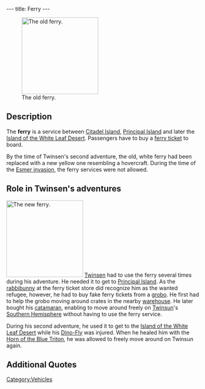 ---
title: Ferry
---

[[Image:02_ferry.gif|right|200px|thumb|The old ferry.]]

{{Quote|
Quote=Welcome aboard! You have picked a wonderful day for travelling, the weather is beautiful!|
Character=The [[ferry captain]]}}

==Description==
The '''ferry''' is a service between [[Citadel Island]], [[Principal Island]] and later the [[Island of the White Leaf Desert]]. Passengers have to buy a [[ferry ticket]] to board.

By the time of Twinsen's second adventure, the old, white ferry had been replaced with a new yellow one resembling a hovercraft. During the time of the [[Esmer invasion]], the ferry services were not allowed.

==Role in Twinsen's adventures==
[[Image:BOAT_2.preview.JPG|right|200px|thumb|The new ferry.]]
[[Twinsen]] had to use the ferry several times during his adventure. He needed it to get to [[Principal Island]]. As the [[rabbibunny]] at the ferry ticket store did recognize him as the wanted refugee, however, he had to buy fake ferry tickets from a [[grobo]]. He first had to help the grobo moving around crates in the nearby [[warehouse]]. He later bought his [[catamaran]], enabling to move around freely on [[Twinsun]]'s [[Southern Hemisphere]] without having to use the ferry service.

During his second adventure, he used it to get to the [[Island of the White Leaf Desert]] while his [[Dino-Fly]] was injured. When he healed him with the [[Horn of the Blue Triton]], he was allowed to freely move around on Twinsun again.

==Additional Quotes==
{{Quote|
Quote=Welcome to the Inter-islands Ferry, sir.|
Character=A clerk}}

[[Category:Vehicles]]
